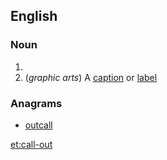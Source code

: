 ==English==

===Noun===
{{en-noun}}

# {{alternative spelling of|call out}}
# (''graphic arts'') A [[caption]] or [[label]]

===Anagrams===
* [[outcall#English|outcall]]

[[et:call-out]]
